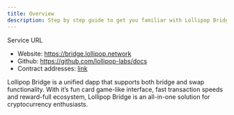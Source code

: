```yaml
---
title: Overview
description: Step by step guide to get you familiar with Lollipop Bridge
---
```


<Note>
Service URL

- Website: https://bridge.lollipop.network
- Github: https://github.com/lollipop-labs/docs
- Contract addresses: [link](https://docs.lollipop.network/service-guide/lollipop-bridge/contract-addresses)
</Note>

Lollipop Bridge is a unified dapp that supports both bridge and swap functionality. With it’s fun card game-like interface, fast transaction speeds and reward-full ecosystem, Lollipop Bridge is an all-in-one solution for cryptocurrency enthusiasts.
